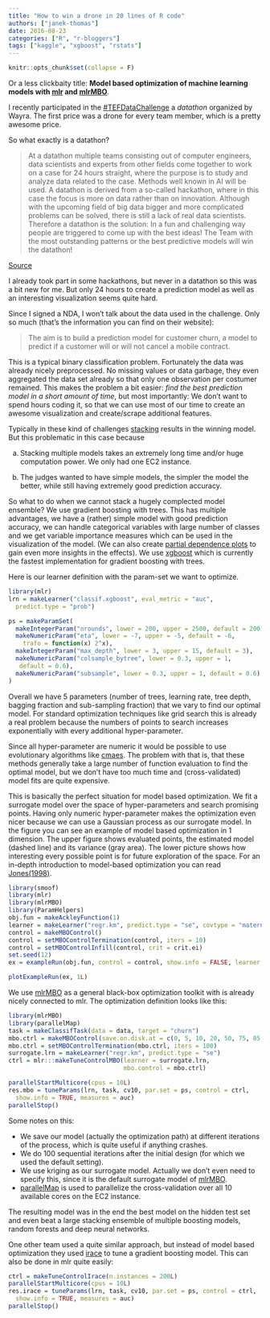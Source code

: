 ```yaml
---
title: "How to win a drone in 20 lines of R code"
authors: ["janek-thomas"]
date: 2016-08-23
categories: ["R", "r-bloggers"]
tags: ["kaggle", "xgboost", "rstats"]
---
```


```r
knitr::opts_chunk$set(collapse = F)
```

Or a less clickbaity title: __Model based optimization of machine learning models with [mlr](https://github.com/mlr-org/mlr) and [mlrMBO](https://github.com/mlr-org/mlrMBO)__.

I recently participated in the [#TEFDataChallenge](http://www.tefdatachallenge.com/) a _datathon_ organized by Wayra. 
The first price was a drone for every team member, which is a pretty awesome price.

So what exactly is a datathon?

> At a datathon multiple teams consisting out of computer engineers, data scientists and experts from other fields come together to work on a case for 24 hours straight, where the purpose is to study and analyze data related to the case. Methods well known in AI will be used. A datathon is derived from a so-called hackathon, where in this case the focus is more on data rather than on innovation. Although with the upcoming field of big data bigger and more complicated problems can be solved, there is still a lack of real data scientists. Therefore a datathon is the solution: In a fun and challenging way people are triggered to come up with the best ideas! The Team with the most outstanding patterns or the best predictive models will win the datathon!

[Source](http://datathon.xomnia.com/what-is-a-datathon)

I already took part in some hackathons, but never in a datathon so this was a bit new for me. But
only 24 hours to create a prediction model as well as an interesting visualization seems quite hard.

Since I signed a NDA, I won't talk about the data used in the challenge. Only so much (that's the information you can find on their website): 

> The aim is to build a prediction model for customer churn, a model to predict if a customer will or will not cancel a mobile contract. 

This is a typical binary classification problem. Fortunately the data was already nicely preprocessed.
No missing values or data garbage, they even aggregated the data set already so that only one observation per costumer remained.
This makes the problem a bit easier: _find the best prediction model in a short amount of time_, but
most importantly: We don't want to spend hours coding it, so that we can use most of our time to 
create an awesome visualization and create/scrape additional features.

Typically in these kind of challenges [stacking](https://en.wikipedia.org/wiki/Ensemble_learning#Stacking) results in the winning model. But this problematic in this case because

a) Stacking multiple models takes an extremely long time and/or huge computation power. We only had one
EC2 instance.

b) The judges wanted to have simple models, the simpler the model the better, while still having extremely good prediction accuracy.

So what to do when we cannot stack a hugely complected model ensemble? We use gradient boosting with trees.
This has multiple advantages, we have a (rather) simple model with good prediction accuracy, we can handle
categorical variables with large number of classes and we get variable importance measures which can be
used in the visualization of the model. (We can also create [partial dependence plots](https://mlr-org.github.io/exploring-learner-predictions-with-partial-dependence/) to gain even more insights in the effects). We use [xgboost](https://github.com/dmlc/xgboost) which is currently the fastest implementation for gradient boosting with trees.

Here is our learner definition with the param-set we want to optimize.   
```r
library(mlr)
lrn = makeLearner("classif.xgboost", eval_metric = "auc", 
  predict.type = "prob")

ps = makeParamSet(
  makeIntegerParam("nrounds", lower = 200, upper = 2500, default = 200),
  makeNumericParam("eta", lower = -7, upper = -5, default = -6, 
    trafo = function(x) 2^x),
  makeIntegerParam("max_depth", lower = 3, upper = 15, default = 3),
  makeNumericParam("colsample_bytree", lower = 0.3, upper = 1, 
   default = 0.6),
  makeNumericParam("subsample", lower = 0.3, upper = 1, default = 0.6)
)
```

Overall we have 5 parameters (number of trees, learning rate, tree depth, bagging fraction and sub-sampling fraction) that we vary to find our optimal model.
For standard optimization techniques like grid search this is already a real problem because the numbers of points to search increases exponentially with every additional hyper-parameter.

Since all hyper-parameter are numeric it would be possible to use evolutionary algorithms like [cmaes](https://en.wikipedia.org/wiki/CMA-ES).
The problem with that is, that these methods generally take a large number of function evaluation to find the optimal model, but we don't have too much time and (cross-validated) model fits are quite expensive.

This is basically the perfect situation for model based optimization. We fit a surrogate model over
the space of hyper-parameters and search promising points. Having only numeric hyper-parameter makes the optimization 
even nicer because we can use a Gaussian process as our surrogate model. In the figure you can see an example of model based optimization in 1 dimension. The upper figure shows evaluated points, the estimated model (dashed line) and its variance (gray area). The lower picture shows how interesting every possible point is for future exploration of the space. 
For an in-depth introduction to model-based optimization you can read [Jones(1998)](http://www.ressources-actuarielles.net/EXT/ISFA/1226.nsf/0/f84f7ac703bf5862c12576d8002f5259/$FILE/Jones98.pdf).

```r
library(smoof)
library(mlr)
library(mlrMBO)
library(ParamHelpers)
obj.fun = makeAckleyFunction(1)
learner = makeLearner("regr.km", predict.type = "se", covtype = "matern5_2", control = list(trace = FALSE))
control = makeMBOControl()
control = setMBOControlTermination(control, iters = 10)
control = setMBOControlInfill(control, crit = crit.ei)
set.seed(12)
ex = exampleRun(obj.fun, control = control, show.info = FALSE, learner = learner)
```

```r
plotExampleRun(ex, 1L)
```

We use [mlrMBO](https://github.com/mlr-org/mlrMBO) as a general black-box optimization toolkit with is already nicely connected to mlr. The optimization definition looks like this:

```r
library(mlrMBO)
library(parallelMap)
task = makeClassifTask(data = data, target = "churn")
mbo.ctrl = makeMBOControl(save.on.disk.at = c(0, 5, 10, 20, 50, 75, 85, 95))
mbo.ctrl = setMBOControlTermination(mbo.ctrl, iters = 100)
surrogate.lrn = makeLearner("regr.km", predict.type = "se")
ctrl = mlr:::makeTuneControlMBO(learner = surrogate.lrn, 
                                mbo.control = mbo.ctrl)

parallelStartMulticore(cpus = 10L)
res.mbo = tuneParams(lrn, task, cv10, par.set = ps, control = ctrl, 
  show.info = TRUE, measures = auc)
parallelStop()
```

Some notes on this:

- We save our model (actually the optimization path) at different iterations of the process, which is quite useful if anything crashes.
- We do 100 sequential iterations after the initial design (for which we used the default setting).
- We use kriging as our surrogate model. Actually we don't even need to specify this, since it is the default surrogate model of [mlrMBO](https://github.com/mlr-org/mlrMBO).
- [parallelMap](https://github.com/berndbischl/parallelMap) is used to parallelize the cross-validation over all 10 available cores on the EC2 instance.

The resulting model was in the end the best model on the hidden test set and even beat a large stacking ensemble of
multiple boosting models, random forests and deep neural networks.

One other team used a quite similar approach, but instead of model based optimization they used [irace](http://iridia.ulb.ac.be/irace/) to tune a gradient boosting model. This can also be done in mlr quite easily:

```r
ctrl = makeTuneControlIrace(n.instances = 200L)
parallelStartMulticore(cpus = 10L)
res.irace = tuneParams(lrn, task, cv10, par.set = ps, control = ctrl, 
  show.info = TRUE, measures = auc)
parallelStop()
```
